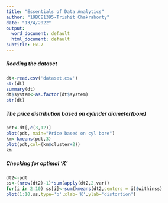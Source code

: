 ---
title: "Essentials of Data Analytics"
author: "19BCE1395-Trishit Chakraborty"
date: "13/4/2022"
output:
  word_document: default
  html_document: default
subtitle: Ex-7
---

#####  Reading the dataset

```{r, echo=TRUE}
dt<-read.csv('dataset.csv')
str(dt)
summary(dt)
dt$system<-as.factor(dt$system)
str(dt)
```


#####  The price distribution based on cylinder diameter(bore)

```{r, echo=TRUE}
pdt<-dt[,c(3,12)]
plot(pdt, main="Price based on cyl bore")
km<-kmeans(pdt,3)
plot(pdt,col=(km$cluster+2))
km
```


#####  Checking for optimal 'K'

```{r, echo=TRUE}
dt2<-pdt
ss<-(nrow(dt2)-1)*sum(apply(dt2,2,var))
for(i in 2:10) ss[i]<-sum(kmeans(dt2,centers = i)$withinss)
plot(1:10,ss,type='b',xlab='K',ylab='distortion')
```
